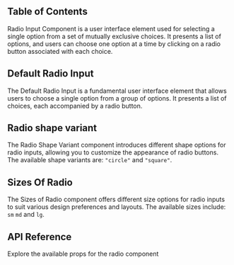 

## Table of Contents

Radio Input Component is a user interface element used for selecting a single option from a set of mutually exclusive choices. It presents a list of options, and users can choose one option at a time by clicking on a radio button associated with each choice.

## Default Radio Input

The Default Radio Input is a fundamental user interface element that allows users to choose a single option from a group of options. It presents a list of choices, each accompanied by a radio button.

<CodePreview github="FormControls/Radio.tsx" code={DefaultRadioCode}>
  <DefaultRadio />
</CodePreview>

## Radio shape variant

The Radio Shape Variant component introduces different shape options for radio inputs, allowing you to customize the appearance of radio buttons. The available shape variants are: `"circle"` and `"square"`.

<CodePreview github="FormControls/Radio.tsx" code={RadioVariantCode}>
  <RadioVariant />
</CodePreview>

## Sizes Of Radio

The Sizes of Radio component offers different size options for radio inputs to suit various design preferences and layouts. The available sizes include: `sm` `md` and `lg`.

<CodePreview github="FormControls/Radio.tsx" code={SizesOfRadioCode}>
  <SizesOfRadio />
</CodePreview>

## API Reference

Explore the available props for the radio component

<ComponentApi data={radioApiData} />
